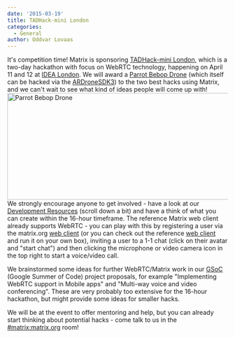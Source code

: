 ```yaml
---
date: '2015-03-19'
title: TADHack-mini London
categories:
  - General
author: Oddvar Lovaas
---
```


It's competition time! Matrix is sponsoring <a href="http://tadhack.com/2015/tadhack-mini-london/" title="TADHack-mini London">TADHack-mini London</a>, which is a two-day hackathon with focus on WebRTC technology, happening on April 11 and 12 at <a href="http://www.idea-london.co.uk/" title="IDEA London">IDEA London</a>. We will award a <a href="http://www.parrot.com/uk/products/bebop-drone/" title="Parrot Bebop Drone">Parrot Bebop Drone</a> (which itself can be hacked via the <a href="https://github.com/ARDroneSDK3/ARSDKBuildUtils" title="ARDroneSDK3">ARDroneSDK3</a>) to the two best hacks using Matrix, and we can't wait to see what kind of ideas people will come up with!
<img src="http://matrix.org/blog/wp-content/uploads/2015/03/parrot.png" alt="Parrot Bebop Drone" width="552" height="244" class="aligncenter size-full wp-image-482" />
We strongly encourage anyone to get involved - have a look at our <a href="http://tadhack.com/2015/tadhack-mini-london/" title="Development Resources">Development Resources</a> (scroll down a bit) and have a think of what you can create within the 16-hour timeframe. The reference Matrix web client already supports WebRTC - you can play with this by registering a user via the matrix.org <a href="https://matrix.org/beta/" title="web client">web client</a> (or you can check out the reference <a href="https://github.com/matrix-org/matrix-angular-sdk" title="web client">web client</a> and run it on your own box), inviting a user to a 1-1 chat (click on their avatar and "start chat") and then clicking the microphone or video camera icon in the top right to start a voice/video call. 

We brainstormed some ideas for further WebRTC/Matrix work in our <a href="https://github.com/matrix-org/GSoC/blob/master/IDEAS.md#implementing-webrtc-support-in-mobile-apps" title="GSoC">GSoC</a> (Google Summer of Code) project proposals, for example "Implementing WebRTC support in Mobile apps" and "Multi-way voice and video conferencing". These are very probably too extensive for the 16-hour hackathon, but might provide some ideas for smaller hacks.

We will be at the event to offer mentoring and help, but you can already start thinking about potential hacks - come talk to us in the <a href="https://matrix.org/beta/#/room/#matrix:matrix.org" title="#matrix:matrix.org">#matrix:matrix.org</a> room!